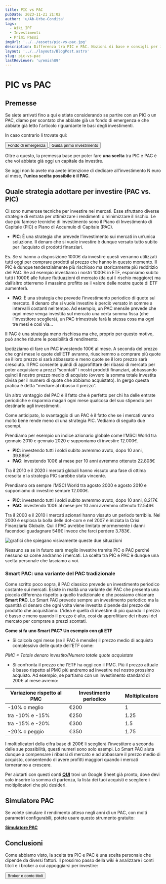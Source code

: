 ```yaml
---
title: PIC vs PAC
pubDate: 2023-11-21 21:02
author: 'u/Ab-Urbe-Condita'
tags:
  - Wiki IPF
  - Investimenti
  - Primi Passi
imgUrl: '../../assets/pic-vs-pac.jpg'
description: Differenza tra PIC e PAC. Nozioni di base e consigli per iniziare a investire e capire gli strumenti finanziari.
layout: '../../layouts/BlogPost.astro'
slug: pic-vs-pac
lastReviewer: 'u/emish89'
---
```


# PIC vs PAC

## Premesse
Se siete arrivati fino a qui e stiate considerando se partire con un PIC o un PAC, diamo per scontato che abbiate già un fondo di emergenza 
e che abbiate già letto l'articolo riguardante le basi degli investimenti. 

In caso contrario li trovate qui:
    <div className='flex justify-center space-x-4'>
          <a href='/blog/investimenti-liquidi'>
              <button className='brutal-btn px-10 sanchez h-full p-2' name='button'>
                  <span>Fondo di emergenza</span>
                  </button>
              </a>
               <a href='/blog/guida-primo-investimento'>
                       <button className='brutal-btn px-10 sanchez h-full p-2' name='button'>
                  <span>Guida primo investimento</span>
                  </button>
              </a>
          </div>

Oltre a questo, la premessa base per poter fare **una scelta** tra PIC e PAC è che voi abbiate già oggi un capitale da investire.

Se oggi non lo avete ma avete intenzione di dedicare all'investimento N euro al mese, **l'unica scelta possibile è il PAC**.


## Quale strategia adottare per investire (PAC vs. PIC)

Ci sono numerose tecniche per investire nei mercati. Esse sfruttano diverse strategie di entrata per ottimizzare i rendimenti o minimizzare il rischio. 
Le due più famose tecniche di investimento sono il Piano di Investimento di Capitale (PIC) o Piano di Accumulo di Capitale (PAC).

- **PIC**: È una strategia che prevede l’investimento sui mercati in un’unica soluzione. 
Il denaro che si vuole investire è dunque versato tutto subito per l’acquisto di prodotti finanziari. 

Es. Se si hanno a disposizione 1000€ da investire questi verranno utilizzati tutti oggi per comprare prodotti al prezzo che hanno in questo momento.
Il PIC è dunque tendenzialmente più rischioso ma storicamente più redditizio del PAC. 
Se ad esempio investiamo i nostri 1000€ in ETF, esponiamo subito tutti i 1000€ alle future fluttuazioni di mercato (da qui il rischio maggiore) 
ma dall’altro otterremo il massimo profitto se il valore delle nostre quote di ETF aumenterà. 

- **PAC**: È una strategia che prevede l’investimento periodico di quote sul mercato. 
Il denaro che si vuole investire è perciò versato in somme a intervalli costanti nel tempo. Ad esempio, 
un PAC mensile prevede che ogni mese venga investita sul mercato una certa somma fissa (che l’investitore sceglierà), 
un PAC trimestrale farà la stessa cosa ma ogni tre mesi e così via…

Il PAC è una strategia meno rischiosa ma che, proprio per questo motivo, può anche ridurre le possibilità di rendimento.

Ipotizziamo di fare un PAC investendo 100€ al mese. A seconda del prezzo che ogni mese le quote dell’ETF avranno, 
riusciremmo a comprare più quote se il loro prezzo si sarà abbassato e meno quote se il loro prezzo sarà cresciuto. 
Il PAC consente quindi di approfittare dei ribassi di mercato per poter acquistare a prezzi “scontati” i nostri prodotti finanziari, 
abbassando quindi il nostro prezzo medio di acquisto (ovvero la somma totale investita divisa per il numero di quote che abbiamo acquistato). 
In gergo questa pratica è detta “mediare al ribasso il prezzo”.

Un altro vantaggio del PAC è il fatto che è perfetto per chi ha delle entrate periodiche e risparmia magari ogni mese qualcosa del suo stipendio per destinarlo agli investimenti.

Come anticipato, lo svantaggio di un PAC è il fatto che se i mercati vanno molto bene rende meno di una strategia PIC. Vediamo di seguito due esempi.

Prendiamo per esempio un indice azionario globale come l’MSCI World tra gennaio 2010 e gennaio 2020 e supponiamo di investire 12.000€.

- **PIC**: investendo tutti i soldi subito avremmo avuto, dopo 10 anni, 39.865€
- **PAC**: investendo 100€ al mese per 10 anni avremmo ottenuto 22.808€

Tra il 2010 e il 2020 i mercati globali hanno vissuto una fase di ottima crescita e la strategia PIC sarebbe stata vincente.

Prendiamo ora sempre l’MSCI World tra agosto 2000 e agosto 2010 e supponiamo di investire sempre 12.000€.

- **PIC**: investendo tutti i soldi subito avremmo avuto, dopo 10 anni, 8.217€
- **PAC**: investendo 100€ al mese per 10 anni avremmo ottenuto 12.546€

Tra il 2000 e il 2010 i mercati azionari hanno vissuto un periodo terribile. Nel 2000 è esplosa la bolla delle dot-com e nel 2007 è iniziata la Crisi Finanziaria Globale. 
Qui il PAC avrebbe limitato enormemente i danni facendoci guadagnare 546€ invece che farci perdere 3.783€.

![grafici che spiegano visivamente queste due situazioni](https://i.imgur.com/VSNKAVL.png)

Nessuno sa se in futuro sarà meglio investire tramite PIC o PAC perché nessuno sa come andranno i mercati. 
La scelta tra PIC e PAC è dunque una scelta personale che lasciamo a voi.

### **Smart PAC: una variante del PAC tradizionale**

Come scritto poco sopra, il PAC classico prevede un investimento periodico costante sui mercati. 
Esiste in realtà una variante del PAC che presenta una piccola differenza rispetto a quello tradizionale e che possiamo chiamare **Smart PAC**.
Lo Smart PAC prevede sempre un investimento periodico ma la quantità di denaro che ogni volta viene investita dipende dal prezzo del prodotto che acquistiamo. 
L'idea è quella di investire di più quando il prezzo è basso e meno quando il prezzo è alto, così da approfittare dei ribassi del mercato per comprare a prezzi scontati.

**Come si fa uno Smart PAC? Un esempio con gli ETF**

- Si calcola ogni mese (se il PAC è mensile) il prezzo medio di acquisto complessivo delle quote dell'ETF come:

_PMC = Totale denaro investito/Numero totale quote acquistate_

- Si confronta il prezzo che l'ETF ha oggi con il PMC. Più il prezzo attuale è basso rispetto al PMC più andremo ad investire nel nostro prossimo acquisto.
  Ad esempio, se partiamo con un investimento standard di 200€ al mese avremo:

| **Variazione rispetto al PMC** | **Investimento periodico** | **Moltiplicatore** |
| ------------------------------ | -------------------------- | ------------------ |
| -10% o meglio                  | €200                       | 1                  |
| tra -10% e -15%                | €250                       | 1.25               |
| tra -15% e -20%                | €300                       | 1.5                |
| -20% o peggio                  | €350                       | 1.75               |

I moltiplicatori della cifra base di 200€ li sceglierà l'investitore a seconda delle sue possibilità, questi numeri sono solo esempi. 
Lo Smart PAC aiuta dunque a compensare i ribassi di mercato e ad abbassare il prezzo medio di acquisto, consentendo di avere profitti maggiori quando i mercati torneranno a crescere.

Per aiutarti con questi conti [**QUI**](https://docs.google.com/spreadsheets/d/1VdiWooKxatwA0mLxuMi_qExItQ8fqB0GPaYQvbxJkdk/edit?usp=sharing) 
trovi un Google Sheet già pronto, dove devi solo inserire la somma di partenza, la lista dei tuoi acquisti e scegliere i moltiplicatori che più desideri.

## Simulatore PAC 

Se volete simulare il rendimento atteso negli anni di un PAC, con molti parametri configurabili, potete usare questo strumento gratuito:

[**Simulatore PAC**](https://sossoldi.org/investimenti)

## Conclusioni

Come abbiamo visto, la scelta tra PIC e PAC è una scelta personale che dipende da diversi fattori.
Il prossimo passo della wiki è analizzare i conti titoli e i broker a cui appoggiarsi per investire:

 <a href='/blog/conto-titoli-broker'>
       <button className='brutal-btn p-4 sanchez' name='button'>
              <span>Broker e conto titoli</span>
              </button>
          </a>
